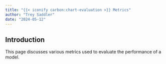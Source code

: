 ```yaml
---
title: "{{< iconify carbon:chart-evaluation >}} Metrics"
author: "Trey Saddler"
date: "2024-05-12"
---
```


## Introduction

This page discusses various metrics used to evaluate the performance of a model.